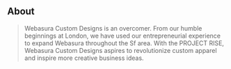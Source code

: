 ## About

> Webasura Custom Designs is an overcomer. From our humble beginnings at London, we have used our entrepreneurial experience to expand Webasura
throughout the Sf area. With the PROJECT RISE, Webasura Custom Designs  aspires to revolutionize custom apparel and inspire more creative business ideas. 
